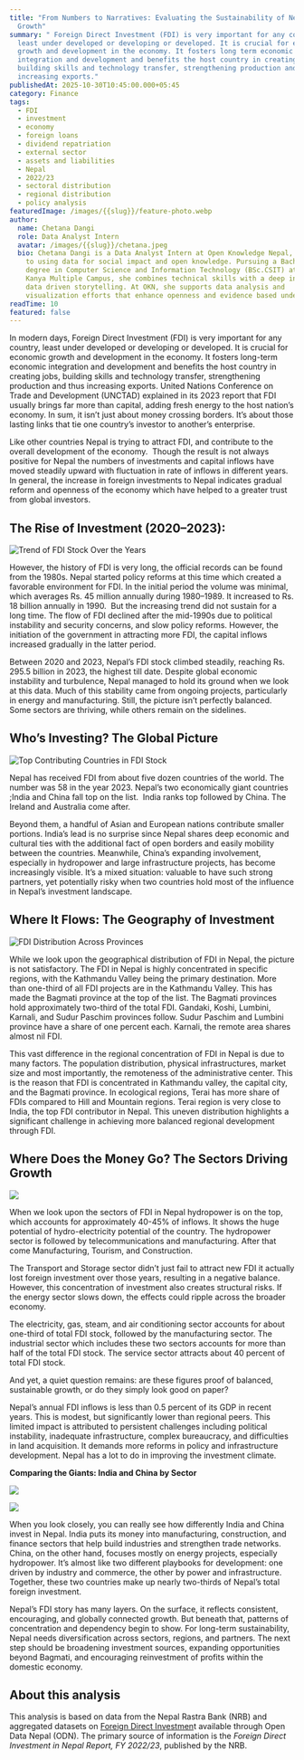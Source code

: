 ```yaml
---
title: "From Numbers to Narratives: Evaluating the Sustainability of Nepal’s FDI
  Growth"
summary: " Foreign Direct Investment (FDI) is very important for any country,
  least under developed or developing or developed. It is crucial for economic
  growth and development in the economy. It fosters long term economic
  integration and development and benefits the host country in creating jobs,
  building skills and technology transfer, strengthening production and thus
  increasing exports."
publishedAt: 2025-10-30T10:45:00.000+05:45
category: Finance
tags:
  - FDI
  - investment
  - economy
  - foreign loans
  - dividend repatriation
  - external sector
  - assets and liabilities
  - Nepal
  - 2022/23
  - sectoral distribution
  - regional distribution
  - policy analysis
featuredImage: /images/{{slug}}/feature-photo.webp
author:
  name: Chetana Dangi
  role: Data Analyst Intern
  avatar: /images/{{slug}}/chetana.jpeg
  bio: Chetana Dangi is a Data Analyst Intern at Open Knowledge Nepal, dedicated
    to using data for social impact and open knowledge. Pursuing a Bachelor’s
    degree in Computer Science and Information Technology (BSc.CSIT) at Padma
    Kanya Multiple Campus, she combines technical skills with a deep interest in
    data driven storytelling. At OKN, she supports data analysis and
    visualization efforts that enhance openness and evidence based understanding
readTime: 10
featured: false
---
```

In modern days, Foreign Direct Investment (FDI) is very important for any country, least under developed or developing or developed. It is crucial for economic growth and development in the economy. It fosters long-term economic integration and development and benefits the host country in creating jobs, building skills and technology transfer, strengthening production and thus increasing exports. United Nations Conference on Trade and Development (UNCTAD) explained in its 2023 report that FDI usually brings far more than capital, adding fresh energy to the host nation’s economy. In sum, it isn’t just about money crossing borders. It’s about those lasting links that tie one country’s investor to another’s enterprise. 

Like other countries Nepal is trying to attract FDI, and contribute to the overall development of the economy.  Though the result is not always positive for Nepal the numbers of investments and capital inflows have moved steadily upward with fluctuation in rate of inflows in different years. In general, the increase in foreign investments to Nepal indicates gradual reform and openness of the economy which have helped to a greater trust from global investors.

## **The Rise of Investment (2020–2023):**

![Trend of FDI Stock Over the Years](/images/{{slug}}/years.png "Trend of FDI Stock Over the Years")

However, the history of FDI is very long, the official records can be found from the 1980s. Nepal started policy reforms at this time which created a favorable environment for FDI. In the initial period the volume was minimal, which averages Rs. 45 million annually during 1980–1989. It increased to Rs. 18 billion annually in 1990.  But the increasing trend did not sustain for a long time. The flow of FDI declined after the mid-1990s due to political instability and security concerns, and slow policy reforms. However, the initiation of the government in attracting more FDI, the capital inflows increased gradually in the latter period.

Between 2020 and 2023, Nepal’s FDI stock climbed steadily, reaching Rs. 295.5 billion in 2023, the highest till date. Despite global economic instability and turbulence, Nepal managed to hold its ground when we look at this data. Much of this stability came from ongoing projects, particularly in energy and manufacturing. Still, the picture isn’t perfectly balanced. Some sectors are thriving, while others remain on the sidelines.

## **Who’s Investing? The Global Picture**

![Top Contributing Countries in FDI Stock](/images/{{slug}}/countries-in-fdi-stock.png "Top Contributing Countries in FDI Stock")

Nepal has received FDI from about five dozen countries of the world. The number was 58 in the year 2023. Nepal’s two economically giant countries ;India and China fall top on the list.  India ranks top followed by China. The Ireland and Australia come after.

Beyond them, a handful of Asian and European nations contribute smaller portions. India’s lead is no surprise since Nepal shares deep economic and cultural ties with the additional fact of open borders and easily mobility between the countries. Meanwhile, China’s expanding involvement, especially in hydropower and large infrastructure projects, has become increasingly visible. It’s a mixed situation: valuable to have such strong partners, yet potentially risky when two countries hold most of the influence in Nepal’s investment landscape.

## **Where It Flows: The Geography of Investment**

![FDI Distribution Across Provinces](/images/{{slug}}/provinces-fdi-stock.png "FDI Distribution Across Provinces")

While we look upon the geographical distribution of FDI in Nepal, the picture is not satisfactory. The FDI in Nepal is highly concentrated in specific regions, with the Kathmandu Valley being the primary destination. More than one-third of all FDI projects are in the Kathmandu Valley. This has made the Bagmati province at the top of the list. The Bagmati provinces hold approximately two-third of the total FDI. Gandaki, Koshi, Lumbini, Karnali, and Sudur Paschim provinces follow. Sudur Paschim and Lumbini province have a share of one percent each. Karnali, the remote area shares almost nil FDI.

This vast difference in the regional concentration of FDI in Nepal is due to many factors. The population distribution, physical infrastructures, market size and most importantly, the remoteness of the administrative center. This is the reason that FDI is concentrated in Kathmandu valley, the capital city, and the Bagmati province. In ecological regions, Terai has more share of FDIs compared to Hill and Mountain regions. Terai region is very close to India, the top FDI contributor in Nepal. This uneven distribution highlights a significant challenge in achieving more balanced regional development through FDI.

## **Where Does the Money Go? The Sectors Driving Growth**

![](/images/{{slug}}/fdi-distribution-by-major-sectors.png)

When we look upon the sectors of FDI in Nepal hydropower is on the top, which accounts for approximately 40-45% of inflows. It shows the huge potential of hydro-electricity potential of the country. The hydropower sector is followed by telecommunications and manufacturing. After that come Manufacturing, Tourism, and Construction.

The Transport and Storage sector didn’t just fail to attract new FDI it actually lost foreign investment over those years, resulting in a negative balance. However, this concentration of investment also creates structural risks. If the energy sector slows down, the effects could ripple across the broader economy.

The electricity, gas, steam, and air conditioning sector accounts for about one-third of total FDI stock, followed by the manufacturing sector. The industrial sector which includes these two sectors accounts for more than half of the total FDI stock. The service sector attracts about 40 percent of total FDI stock.

And yet, a quiet question remains: are these figures proof of balanced, sustainable growth, or do they simply look good on paper?

Nepal’s annual FDI inflows is less than 0.5 percent of its GDP in recent years. This is modest, but significantly lower than regional peers. This limited impact is attributed to persistent challenges including political instability, inadequate infrastructure, complex bureaucracy, and difficulties in land acquisition. It demands more reforms in policy and infrastructure development. Nepal has a lot to do in improving the investment climate. 

**Comparing the Giants: India and China by Sector**

![](/images/{{slug}}/stock-by-sectors-india-.png)

![](/images/{{slug}}/stock-by-sectors-china-.png)

When you look closely, you can really see how differently India and China invest in Nepal. India puts its money into manufacturing, construction, and finance sectors that help build industries and strengthen trade networks. China, on the other hand, focuses mostly on energy projects, especially hydropower. It’s almost like two different playbooks for development: one driven by industry and commerce, the other by power and infrastructure. Together, these two countries make up nearly two-thirds of Nepal’s total foreign investment.

Nepal’s FDI story has many layers. On the surface, it reflects consistent, encouraging, and globally connected growth. But beneath that, patterns of concentration and dependency begin to show. For long-term sustainability, Nepal needs diversification across sectors, regions, and partners. The next step should be broadening investment sources, expanding opportunities beyond Bagmati, and encouraging reinvestment of profits within the domestic economy.

## **About this analysis**


This analysis is based on data from the Nepal Rastra Bank (NRB) and aggregated datasets on [Foreign Direct Investmen](https://opendatanepal.com/datasets/foreign-direct-investment-in-nepal-fy-2022-23)t available through Open Data Nepal (ODN). The primary source of information is the *Foreign Direct Investment in Nepal Report, FY 2022/23*, published by the NRB.

